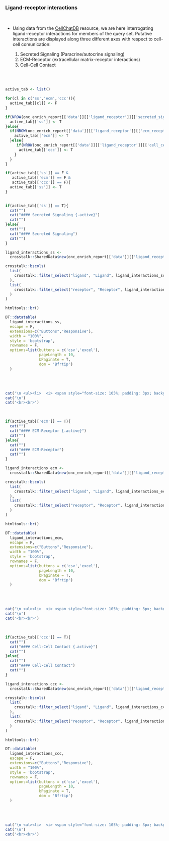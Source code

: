 ### Ligand-receptor interactions {.tabset}

<br>

* Using data from the [CellChatDB](http://www.cellchat.org/) resource, we are here interrogating ligand-receptor interactions for members of the query set. Putative interactions are displayed along three different axes with respect to cell-cell comunication:

   1) Secreted Signaling (Paracrine/autocrine signaling)
   2) ECM-Receptor (extracellular matrix-receptor interactions)
   3) Cell-Cell Contact


<br><br>

```r

active_tab <- list()

for(cl in c('ss','ecm','ccc')){
  active_tab[[cl]] <- F
}

if(NROW(onc_enrich_report[['data']][['ligand_receptor']][['secreted_signaling']]) > 0){
  active_tab[['ss']] <- T
}else{
  if(NROW(onc_enrich_report[['data']][['ligand_receptor']][['ecm_receptor']]) > 0){
    active_tab[['ecm']] <- T
  }else{
     if(NROW(onc_enrich_report[['data']][['ligand_receptor']][['cell_cell_contact']]) > 0){
      active_tab[['ccc']] <- T
    }
  }
}

if(active_tab[['ss']] == F &
   active_tab[['ecm']] == F &
   active_tab[['ccc']] == F){
  active_tab[['ss']] <- T
}
  
```

```r
if(active_tab[['ss']] == T){
  cat("")
  cat("#### Secreted Signaling {.active}")
  cat("")
}else{
  cat("")
  cat("#### Secreted Signaling")
  cat("")
}
```

```r

ligand_interactions_ss <- 
  crosstalk::SharedData$new(onc_enrich_report[['data']][['ligand_receptor']][['secreted_signaling']])

crosstalk::bscols(
  list(
    crosstalk::filter_select("ligand", "Ligand", ligand_interactions_ss, ~ligand)
  ),
  list(
    crosstalk::filter_select("receptor", "Receptor", ligand_interactions_ss, ~receptor)
  )
)

htmltools::br()

DT::datatable(
  ligand_interactions_ss, 
  escape = F, 
  extensions=c("Buttons","Responsive"), 
  width = "100%",
  style = 'bootstrap',
  rownames = F,
  options=list(buttons = c('csv','excel'),
               pageLength = 10,
               bPaginate = T,
               dom = 'Bfrtip')
  )


```
<br><br>


```r
cat('\n <ul><li>  <i> <span style="font-size: 105%; padding: 3px; background-color:#989898; color:white">&nbsp;&nbsp;<b>NO</b> pair of genes in the queryset are involved in ligand-receptor interactions (<b>CellChatDB - Secreted signalling</b>)&nbsp;&nbsp; </span></i></li></ul>',sep='\n')
cat('\n')
cat('<br><br>')

```

<br>

```r
if(active_tab[['ecm']] == T){
  cat("")
  cat("#### ECM-Receptor {.active}")
  cat("")
}else{
  cat("")
  cat("#### ECM-Receptor")
  cat("")
}
```


```r

ligand_interactions_ecm <- 
  crosstalk::SharedData$new(onc_enrich_report[['data']][['ligand_receptor']][['ecm_receptor']])

crosstalk::bscols(
  list(
    crosstalk::filter_select("ligand", "Ligand", ligand_interactions_ecm, ~ligand)
  ),
  list(
    crosstalk::filter_select("receptor", "Receptor", ligand_interactions_ecm, ~receptor)
  )
)

htmltools::br()

DT::datatable(
  ligand_interactions_ecm, 
  escape = F, 
  extensions=c("Buttons","Responsive"), 
  width = "100%",
  style = 'bootstrap',
  rownames = F,
  options=list(buttons = c('csv','excel'),
               pageLength = 10,
               bPaginate = T,
               dom = 'Bfrtip')
  )


```
<br><br>


```r
cat('\n <ul><li>  <i> <span style="font-size: 105%; padding: 3px; background-color:#989898; color:white">&nbsp;&nbsp;<b>NO</b> pair of genes in the queryset are involved in ligand-receptor interactions (<b>CellChatDB - ECM Receptor</b>)&nbsp;&nbsp; </span></i></li></ul>',sep='\n')
cat('\n')
cat('<br><br>')

```

<br>

```r
if(active_tab[['ccc']] == T){
  cat("")
  cat("#### Cell-Cell Contact {.active}")
  cat("")
}else{
  cat("")
  cat("#### Cell-Cell Contact")
  cat("")
}
```

```r

ligand_interactions_ccc <- 
  crosstalk::SharedData$new(onc_enrich_report[['data']][['ligand_receptor']][['cell_cell_contact']])

crosstalk::bscols(
  list(
    crosstalk::filter_select("ligand", "Ligand", ligand_interactions_ccc, ~ligand)
  ),
  list(
    crosstalk::filter_select("receptor", "Receptor", ligand_interactions_ccc, ~receptor)
  )
)

htmltools::br()

DT::datatable(
  ligand_interactions_ccc, 
  escape = F, 
  extensions=c("Buttons","Responsive"), 
  width = "100%",
  style = 'bootstrap',
  rownames = F,
  options=list(buttons = c('csv','excel'),
               pageLength = 10,
               bPaginate = T,
               dom = 'Bfrtip')
  )


```
<br><br>


```r
cat('\n <ul><li>  <i> <span style="font-size: 105%; padding: 3px; background-color:#989898; color:white">&nbsp;&nbsp;<b>NO</b> pair of genes in the queryset are involved in ligand-receptor interactions (<b>CellChatDB - Cell-Cell Contact</b>)&nbsp;&nbsp; </span></i></li></ul>',sep='\n')
cat('\n')
cat('<br><br>')

```

<br>

